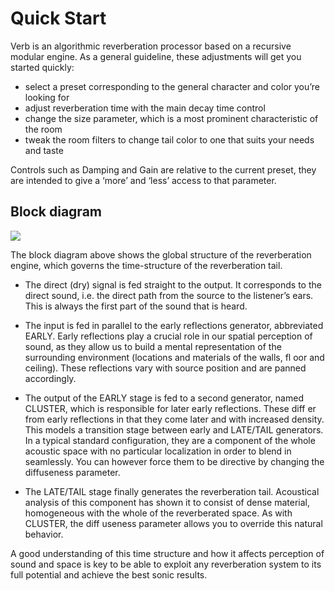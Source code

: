 # Quick Start

Verb is an algorithmic reverberation processor based on a recursive modular engine.
As a general guideline, these adjustments will get you started quickly:

- select a preset corresponding to the general character and color you’re looking for
- adjust reverberation time with the main decay time control
- change the size parameter, which is a most prominent characteristic of the room
- tweak the room filters to change tail color to one that suits your needs and taste

Controls such as Damping and Gain are relative to the current preset, they are intended to give a ‘more’ and ‘less’ access to
that parameter.

## Block diagram

![](https://media.githubusercontent.com/media/FLUX-SE/doc_images/main/Plugins/ircam-verb-session/verb_session_02.png)

The block diagram above shows the global structure of the reverberation engine, which governs the time-structure of the
reverberation tail.

- The direct (dry) signal is fed straight to the output. It corresponds to the direct sound, i.e. the direct path from the source to
the listener’s ears. This is always the first part of the sound that is heard.

- The input is fed in parallel to the early reflections generator, abbreviated EARLY. Early reflections play a crucial role in our
spatial perception of sound, as they allow us to build a mental representation of the surrounding environment (locations
and materials of the walls, fl oor and ceiling). These reflections vary with source position and are panned accordingly.

- The output of the EARLY stage is fed to a second generator, named CLUSTER, which is responsible for later early 
reflections. These diff er from early reflections in that they come later and with increased density. This models a transition stage
between early and LATE/TAIL generators. In a typical standard configuration, they are a component of the whole acoustic
space with no particular localization in order to blend in seamlessly. You can however force them to be directive by 
changing the diffuseness parameter.

- The LATE/TAIL stage finally generates the reverberation tail. Acoustical analysis of this component has shown it to consist
of dense material, homogeneous with the whole of the reverberated space. As with CLUSTER, the diff useness parameter
allows you to override this natural behavior.

A good understanding of this time structure and how it affects perception of sound and space is key to be able to exploit
any reverberation system to its full potential and achieve the best sonic results.

